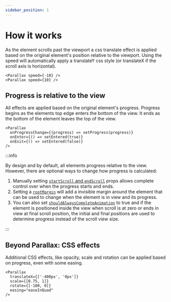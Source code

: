 ```yaml
---
sidebar_position: 1
---
```



# How it works

As the element scrolls past the viewport a css translate effect is applied based on the original element's position relative to the viewport. Using the speed will automatically apply a translateY css style (or translateX if the scroll axis is horizontal).

```tsx
<Parallax speed={-10} />
<Parallax speed={10} />
```

<HowItWorks />

## Progress is relative to the view

All effects are applied based on the original element's progress. Progress begins as the elements top edge enters the bottom of the view. It ends as the bottom of the element leaves the top of the view.

```tsx
<Parallax
  onProgressChange={(progress) => setProgress(progress)}
  onEnter={() => setEntered(true)}
  onExit={() => setEntered(false)}
/>
```

<ElementProgress />

:::info

By design and by default, all elements progress relative to the view. However, there are optional ways to change how progress is calculated:

1. Manually setting [`startScroll` and `endScroll`](/docs/usage/parallax-props#configuration-props) props allows complete control over when the progress starts and ends.
2. Setting a [`rootMargin`](/docs/usage/parallax-props#configuration-props) will add a invisible margin around the element that can be used to change when the element is in view and its progress.
3. You can also set [`shouldAlwaysCompleteAnimation`](/docs/usage/parallax-props#configuration-props) to true and if the element is positioned inside the view when scroll is at zero or ends in view at final scroll position, the initial and final positions are used to determine progress instead of the scroll view size.

:::

## Beyond Parallax: CSS effects

Additional CSS effects, like opacity, scale and rotation can be applied based on progress, even with some easing.

```tsx
<Parallax
  translateX={['-400px', '0px']}
  scale={[0.75, 1]}
  rotate={[-180, 0]}
  easing="easeInQuad"
/>
```

<BeyondCSSEffects />
